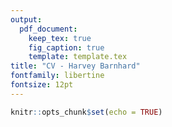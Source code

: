 ```yaml
---
output: 
  pdf_document:
    keep_tex: true
    fig_caption: true
    template: template.tex
title: "CV - Harvey Barnhard"
fontfamily: libertine
fontsize: 12pt
---
```


```r
knitr::opts_chunk$set(echo = TRUE)
```

\section*{Education}
\begin{itemize}[leftmargin=0.09in, label={}]
\resumeSubheading
      {Harvard University}{Cambridge, MA}
      {Ph.D. in Economics}{2022-}
\resumeSubheading
      {University of Chicago}{Chicago, IL}
      {B.S. in Statistics and B.A. in Economics}{2016-2020}
\end{itemize}

\section*{Research}
\begin{itemize}[leftmargin=0.09in, label={}]
\resumeSubheading
      {Ordinal Classification with Probability Constraints}{2021}
      {Prepared Manuscript}{}
\resumeSubheading
      {Approximating Heavy Traffic with Brownian Motion}{2018}
      {\href{http://math.uchicago.edu/~may/REU2018/REUPapers/Barnhard.pdf}{{\scriptsize \faLink} Published by the University of Chicago Mathematics Department}}{}
\end{itemize}
\section*{Affiliations}
\begin{itemize}[leftmargin=0.09in, label={}]
\resumeSubheading
      {National Science Foundation}{2022-2025}
      {Graduate Research Fellow}{}
\resumeSubheading
      {U.S. Census Bureau}{2020-}
      {Special Sworn Status}{}
\end{itemize}
\section*{Other Experience}
\begin{itemize}[leftmargin=0.09in, label={}]
\resumeSubheading
      {University of Chicago Development Economics Cohort}{Chicago, IL}
      {Leader}{2018-2020}
\resumeSubheading
      {University of Chicago Mathematics REU}{Chicago, IL}
      {Participant}{Summer 2018}
\resumeSubheading
      {Journal of Political Economy}{Chicago, IL}
      {Editorial Assistant}{2017-2018}
\end{itemize}
\section*{Skills}
\begin{itemize}[leftmargin=0.09in, label={}]
\resumeSubheading
      {{\normalfont R, Stata, SAS, Python, Matlab, \CC, SQL, \LaTeX, HTML}}{}
      {}{}
\end{itemize}

